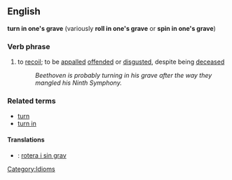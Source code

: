 ==English==
'''turn in one's grave''' (variously '''roll in one's grave''' or '''spin in one's grave''')

===Verb phrase===
# to [[recoil]]; to be [[appall]]ed [[offend]]ed or [[disgust]]ed, despite being [[deceased]]
#:''Beethoven is probably turning in his grave after the way they mangled his Ninth Symphony.''

===Related terms===
*[[turn]]
*[[turn in]]
====Translations====
*{{sv}}: [[rotera i sin grav]]

[[Category:Idioms]]